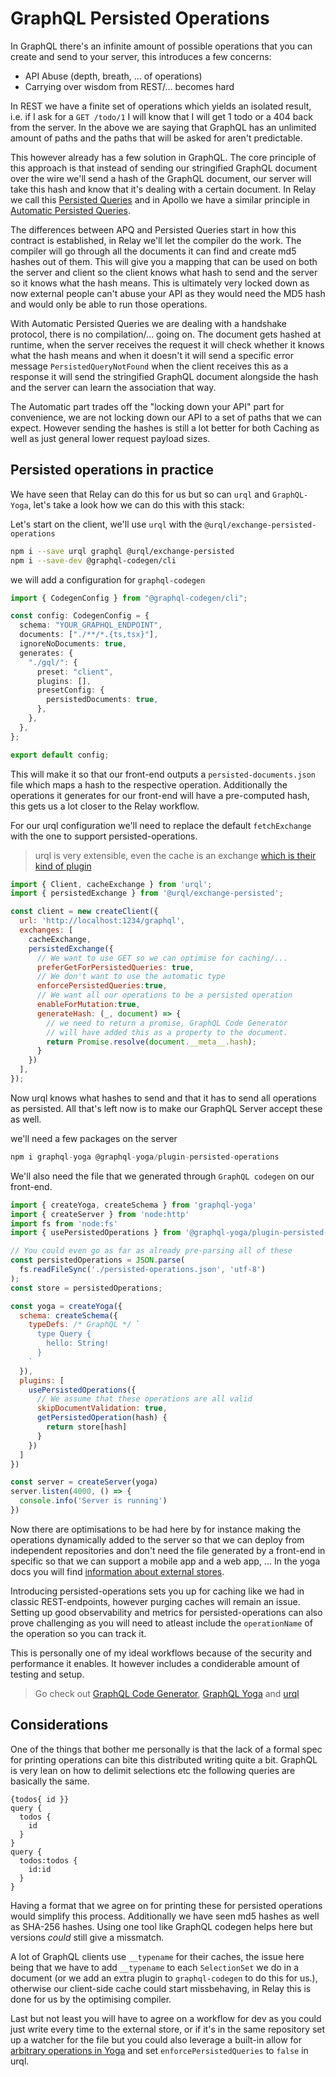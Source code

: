 
<CodeTheme />
<SEO
  title={documentProps.title}
  description={documentProps.description}
  keywords={documentProps.tags}
  image={documentProps.image}
/>

# GraphQL Persisted Operations

In GraphQL there's an infinite amount of possible operations that you can create
and send to your server, this introduces a few concerns:

- API Abuse (depth, breath, ... of operations)
- Carrying over wisdom from REST/... becomes hard

In REST we have a finite set of operations which yields an isolated result, i.e. if I
ask for a `GET /todo/1` I will know that I will get 1 todo or a 404 back from the server.
In the above we are saying that GraphQL has an unlimited amount of paths and the paths
that will be asked for aren't predictable.

This however already has a few solution in GraphQL. The core principle of this approach is that
instead of sending our stringified GraphQL document over the wire we'll send a hash of the
GraphQL document, our server will take this hash and know that it's dealing with a certain document.
In Relay we call this [Persisted Queries](https://relay.dev/docs/guides/persisted-queries)
and in Apollo we have a similar principle in [Automatic Persisted Queries](https://www.apollographql.com/docs/apollo-server/performance/apq/).

The differences between APQ and Persisted Queries start in how this contract is established, in Relay we'll let the compiler do the work.
The compiler will go through all the documents it can find and create md5 hashes out of them. This
will give you a mapping that can be used on both the server and client so the client knows what hash
to send and the server so it knows what the hash means. This is ultimately very locked down as now
external people can't abuse your API as they would need the MD5 hash and would only be able to run
those operations.

With Automatic Persisted Queries we are dealing with a handshake protocol, there is no compilation/... going on.
The document gets hashed at runtime, when the server receives the request it will check whether it knows
what the hash means and when it doesn't it will send a specific error message `PersistedQueryNotFound` when
the client receives this as a response it will send the stringified GraphQL document alongside the hash
and the server can learn the association that way.

The Automatic part trades off the "locking down your API" part for convenience, we are not locking down our API
to a set of paths that we can expect. However sending the hashes is still a lot better for both Caching as well
as just general lower request payload sizes.

## Persisted operations in practice

We have seen that Relay can do this for us but so can `urql` and `GraphQL-Yoga`, let's take a look how
we can do this with this stack:

Let's start on the client, we'll use `urql` with the `@urql/exchange-persisted-operations`

```sh
npm i --save urql graphql @urql/exchange-persisted
npm i --save-dev @graphql-codegen/cli
```

we will add a configuration for `graphql-codegen`

```ts
import { CodegenConfig } from "@graphql-codegen/cli";

const config: CodegenConfig = {
  schema: "YOUR_GRAPHQL_ENDPOINT",
  documents: ["./**/*.{ts,tsx}"],
  ignoreNoDocuments: true,
  generates: {
    "./gql/": {
      preset: "client",
      plugins: [],
      presetConfig: {
        persistedDocuments: true,
      },
    },
  },
};

export default config;
```

This will make it so that our front-end outputs a `persisted-documents.json` file
which maps a hash to the respective operation. Additionally the operations it generates
for our front-end will have a pre-computed hash, this gets us a lot closer to the Relay workflow.

For our urql configuration we'll need to replace the default `fetchExchange` with the one to
support persisted-operations.

> urql is very extensible, even the cache is an exchange [which is their kind of plugin](https://formidable.com/open-source/urql/docs/architecture/#the-client-and-exchanges)

```js
import { Client, cacheExchange } from 'urql';
import { persistedExchange } from '@urql/exchange-persisted';

const client = new createClient({
  url: 'http://localhost:1234/graphql',
  exchanges: [
    cacheExchange,
    persistedExchange({
      // We want to use GET so we can optimise for caching/...
      preferGetForPersistedQueries: true,
      // We don't want to use the automatic type
      enforcePersistedQueries:true,
      // We want all our operations to be a persisted operation
      enableForMutation:true,
      generateHash: (_, document) => {
        // we need to return a promise, GraphQL Code Generator
        // will have added this as a property to the document.
        return Promise.resolve(document.__meta__.hash);
      }
    })
  ],
});
```

Now urql knows what hashes to send and that it has to send all operations as persisted. All that's
left now is to make our GraphQL Server accept these as well.


we'll need a few packages on the server


```js
npm i graphql-yoga @graphql-yoga/plugin-persisted-operations
```

We'll also need the file that we generated through `GraphQL codegen` on our front-end.

```js
import { createYoga, createSchema } from 'graphql-yoga'
import { createServer } from 'node:http'
import fs from 'node:fs'
import { usePersistedOperations } from '@graphql-yoga/plugin-persisted-operations'

// You could even go as far as already pre-parsing all of these
const persistedOperations = JSON.parse(
  fs.readFileSync('./persisted-operations.json', 'utf-8')
);
const store = persistedOperations;

const yoga = createYoga({
  schema: createSchema({
    typeDefs: /* GraphQL */ `
      type Query {
        hello: String!
      }
    `
  }),
  plugins: [
    usePersistedOperations({
      // We assume that these operations are all valid
      skipDocumentValidation: true,
      getPersistedOperation(hash) {
        return store[hash]
      }
    })
  ]
})

const server = createServer(yoga)
server.listen(4000, () => {
  console.info('Server is running')
})
```

Now there are optimisations to be had here by for instance making the operations dynamically added to the server so that
we can deploy from independent repositories and don't need the file generated by a front-end in specific
so that we can support a mobile app and a web app, ... In the yoga docs you will find
[information about external stores](https://the-guild.dev/graphql/yoga-server/docs/features/persisted-operations#using-an-external-persisted-operation-store).

Introducing persisted-operations sets you up for caching like we had in classic REST-endpoints, however purging caches will remain an issue.
Setting up good observability and metrics for persisted-operations can also prove challenging as you will need to atleast include the `operationName`
of the operation so you can track it.

This is personally one of my ideal workflows because of the security and performance it enables. It however includes
a condiderable amount of testing and setup.

> Go check out [GraphQL Code Generator](https://the-guild.dev/graphql/codegen), [GraphQL Yoga](https://the-guild.dev/graphql/yoga-server) and [urql](https://urql.dev)

## Considerations

One of the things that bother me personally is that the lack of a formal spec for printing operations can
bite this distributed writing quite a bit. GraphQL is very lean on how to delimit selections etc the following
queries are basically the same.

```
{todos{ id }}
query {
  todos {
    id
  }
}
query {
  todos:todos {
    id:id
  }
}
```

Having a format that we agree on for printing these for persisted operations would simplify this process. Additionally
we have seen md5 hashes as well as SHA-256 hashes. Using one tool like GraphQL codegen helps here but versions _could_
still give a missmatch.

A lot of GraphQL clients use `__typename` for their caches, the issue here being that we have to add `__typename` to each
`SelectionSet` we do in a document (or we add an extra plugin to `graphql-codegen` to do this for us.), otherwise our
client-side cache could start missbehaving, in Relay this is done for us by the optimising compiler.

Last but not least you will have to agree on a workflow for dev as you could just write every time to the external store, or
if it's in the same repository set up a watcher for the file but you could also leverage a built-in allow for
[arbitrary operations in Yoga](https://the-guild.dev/graphql/yoga-server/docs/features/persisted-operations#allowing-arbitrary-graphql-operations)
and set `enforcePersistedQueries` to `false` in urql.
